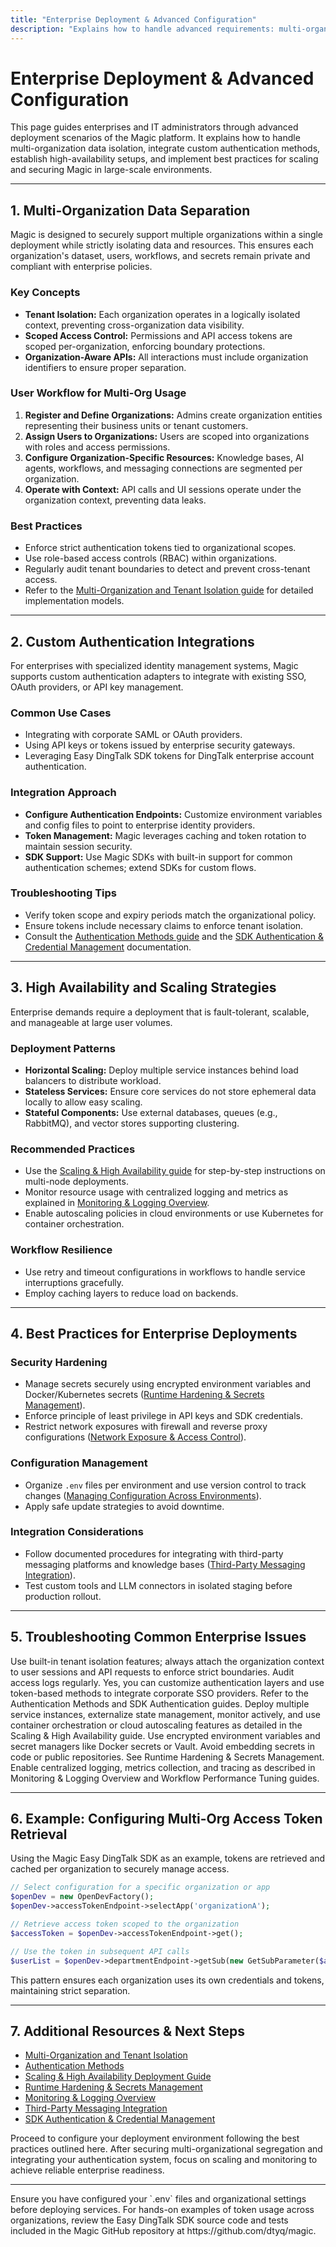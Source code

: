 ```yaml
---
title: "Enterprise Deployment & Advanced Configuration"
description: "Explains how to handle advanced requirements: multi-organization data separation, custom authentication, high-availability setups, and best practices for large-scale enterprise deployments."
---
```


# Enterprise Deployment & Advanced Configuration

This page guides enterprises and IT administrators through advanced deployment scenarios of the Magic platform. It explains how to handle multi-organization data isolation, integrate custom authentication methods, establish high-availability setups, and implement best practices for scaling and securing Magic in large-scale environments.

---

## 1. Multi-Organization Data Separation

Magic is designed to securely support multiple organizations within a single deployment while strictly isolating data and resources. This ensures each organization's dataset, users, workflows, and secrets remain private and compliant with enterprise policies.

### Key Concepts
- **Tenant Isolation:** Each organization operates in a logically isolated context, preventing cross-organization data visibility.
- **Scoped Access Control:** Permissions and API access tokens are scoped per-organization, enforcing boundary protections.
- **Organization-Aware APIs:** All interactions must include organization identifiers to ensure proper separation.

### User Workflow for Multi-Org Usage
1. **Register and Define Organizations:** Admins create organization entities representing their business units or tenant customers.
2. **Assign Users to Organizations:** Users are scoped into organizations with roles and access permissions.
3. **Configure Organization-Specific Resources:** Knowledge bases, AI agents, workflows, and messaging connections are segmented per organization.
4. **Operate with Context:** API calls and UI sessions operate under the organization context, preventing data leaks.

### Best Practices
- Enforce strict authentication tokens tied to organizational scopes.
- Use role-based access controls (RBAC) within organizations.
- Regularly audit tenant boundaries to detect and prevent cross-tenant access.
- Refer to the [Multi-Organization and Tenant Isolation guide](/security/authentication-and-access/multi-organization-and-tenant-isolation) for detailed implementation models.

---

## 2. Custom Authentication Integrations

For enterprises with specialized identity management systems, Magic supports custom authentication adapters to integrate with existing SSO, OAuth providers, or API key management.

### Common Use Cases
- Integrating with corporate SAML or OAuth providers.
- Using API keys or tokens issued by enterprise security gateways.
- Leveraging Easy DingTalk SDK tokens for DingTalk enterprise account authentication.

### Integration Approach
- **Configure Authentication Endpoints:** Customize environment variables and config files to point to enterprise identity providers.
- **Token Management:** Magic leverages caching and token rotation to maintain session security.
- **SDK Support:** Use Magic SDKs with built-in support for common authentication schemes; extend SDKs for custom flows.

### Troubleshooting Tips
- Verify token scope and expiry periods match the organizational policy.
- Ensure tokens include necessary claims to enforce tenant isolation.
- Consult the [Authentication Methods guide](/security/authentication-and-access/authentication-methods) and the [SDK Authentication & Credential Management](/sdks/configuration-auth/authentication-methods) documentation.

---

## 3. High Availability and Scaling Strategies

Enterprise demands require a deployment that is fault-tolerant, scalable, and manageable at large user volumes.

### Deployment Patterns
- **Horizontal Scaling:** Deploy multiple service instances behind load balancers to distribute workload.
- **Stateless Services:** Ensure core services do not store ephemeral data locally to allow easy scaling.
- **Stateful Components:** Use external databases, queues (e.g., RabbitMQ), and vector stores supporting clustering.

### Recommended Practices
- Use the [Scaling & High Availability guide](/deployment/scaling-monitoring-and-resilience/scaling-and-high-availability) for step-by-step instructions on multi-node deployments.
- Monitor resource usage with centralized logging and metrics as explained in [Monitoring & Logging Overview](/deployment/scaling-monitoring-and-resilience/monitoring-and-logging-overview).
- Enable autoscaling policies in cloud environments or use Kubernetes for container orchestration.

### Workflow Resilience
- Use retry and timeout configurations in workflows to handle service interruptions gracefully.
- Employ caching layers to reduce load on backends.

---

## 4. Best Practices for Enterprise Deployments

### Security Hardening
- Manage secrets securely using encrypted environment variables and Docker/Kubernetes secrets ([Runtime Hardening & Secrets Management](/deployment/security-hardening-and-compliance/runtime-hardening-and-secrets-management)).
- Enforce principle of least privilege in API keys and SDK credentials.
- Restrict network exposures with firewall and reverse proxy configurations ([Network Exposure & Access Control](/deployment/security-hardening-and-compliance/network-exposure-and-access-control)).

### Configuration Management
- Organize `.env` files per environment and use version control to track changes ([Managing Configuration Across Environments](/guides/best-practices-optimization/system-config-management)).
- Apply safe update strategies to avoid downtime.

### Integration Considerations
- Follow documented procedures for integrating with third-party messaging platforms and knowledge bases ([Third-Party Messaging Integration](/guides/advanced-customization-integration/third-party-messaging-integration)).
- Test custom tools and LLM connectors in isolated staging before production rollout.

---

## 5. Troubleshooting Common Enterprise Issues

<AccordionGroup title="Common Enterprise Deployment Questions">
<Accordion title="How do I ensure organizations cannot access each other's data?">
Use built-in tenant isolation features; always attach the organization context to user sessions and API requests to enforce strict boundaries. Audit access logs regularly.
</Accordion>
<Accordion title="Can I integrate corporate SSO with Magic login?">
Yes, you can customize authentication layers and use token-based methods to integrate corporate SSO providers. Refer to the Authentication Methods and SDK Authentication guides.
</Accordion>
<Accordion title="What are best practices for scaling Magic at enterprise scale?">
Deploy multiple service instances, externalize state management, monitor actively, and use container orchestration or cloud autoscaling features as detailed in the Scaling & High Availability guide.
</Accordion>
<Accordion title="How do I securely manage secrets in production?">
Use encrypted environment variables and secret managers like Docker secrets or Vault. Avoid embedding secrets in code or public repositories. See Runtime Hardening & Secrets Management.
</Accordion>
<Accordion title="How do I monitor and troubleshoot performance at scale?">
Enable centralized logging, metrics collection, and tracing as described in Monitoring & Logging Overview and Workflow Performance Tuning guides.
</Accordion>
</AccordionGroup>

---

## 6. Example: Configuring Multi-Org Access Token Retrieval

Using the Magic Easy DingTalk SDK as an example, tokens are retrieved and cached per organization to securely manage access.

```php
// Select configuration for a specific organization or app
$openDev = new OpenDevFactory();
$openDev->accessTokenEndpoint->selectApp('organizationA');

// Retrieve access token scoped to the organization
$accessToken = $openDev->accessTokenEndpoint->get();

// Use the token in subsequent API calls
$userList = $openDev->departmentEndpoint->getSub(new GetSubParameter($accessToken));
```

This pattern ensures each organization uses its own credentials and tokens, maintaining strict separation.

---

## 7. Additional Resources & Next Steps

- [Multi-Organization and Tenant Isolation](/security/authentication-and-access/multi-organization-and-tenant-isolation)
- [Authentication Methods](/security/authentication-and-access/authentication-methods)
- [Scaling & High Availability Deployment Guide](/deployment/scaling-monitoring-and-resilience/scaling-and-high-availability)
- [Runtime Hardening & Secrets Management](/deployment/security-hardening-and-compliance/runtime-hardening-and-secrets-management)
- [Monitoring & Logging Overview](/deployment/scaling-monitoring-and-resilience/monitoring-and-logging-overview)
- [Third-Party Messaging Integration](/guides/advanced-customization-integration/third-party-messaging-integration)
- [SDK Authentication & Credential Management](/sdks/configuration-auth/authentication-methods)

Proceed to configure your deployment environment following the best practices outlined here. After securing multi-organizational segregation and integrating your authentication system, focus on scaling and monitoring to achieve reliable enterprise readiness.

---

<Check>
Ensure you have configured your `.env` files and organizational settings before deploying services.
</Check>

<Info>
For hands-on examples of token usage across organizations, review the Easy DingTalk SDK source code and tests included in the Magic GitHub repository at https://github.com/dtyq/magic.
</Info>
